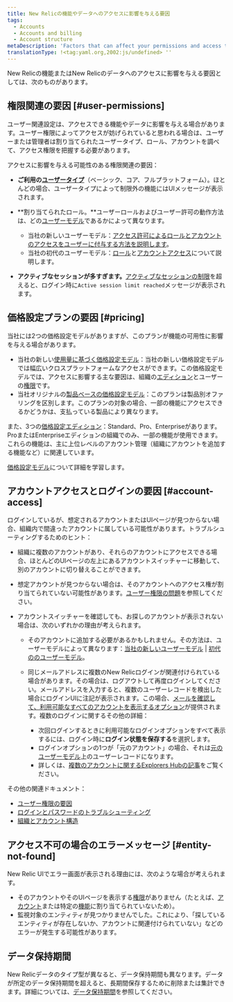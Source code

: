 ```yaml
---
title: New Relicの機能やデータへのアクセスに影響を与える要因
tags:
  - Accounts
  - Accounts and billing
  - Account structure
metaDescription: 'Factors that can affect your permissions and access to New Relic features, data, and accounts.'
translationType: !<tag:yaml.org,2002:js/undefined> ''
---
```


New Relicの機能またはNew Relicのデータへのアクセスに影響を与える要因としては、次のものがあります。

## 権限関連の要因 [#user-permissions]

ユーザー関連設定は、アクセスできる機能やデータに影響を与える場合があります。ユーザー権限によってアクセスが妨げられていると思われる場合は、ユーザーまたは管理者は割り当てられたユーザータイプ、ロール、アカウントを調べて、アクセス権限を把握する必要があります。

アクセスに影響を与える可能性のある権限関連の要因：

* **ご利用の[ユーザータイプ](/docs/accounts/accounts-billing/new-relic-one-user-management/user-type)**（ベーシック、コア、フルプラットフォーム）。ほとんどの場合、ユーザータイプによって制限外の機能にはUIメッセージが表示されます。

* **割り当てられたロール。**ユーザーロールおよびユーザー許可の動作方法は、どの[ユーザーモデル](/docs/accounts/original-accounts-billing/original-product-based-pricing/overview-user-models)であるかによって異なります。

  * 当社の新しいユーザーモデル：[アクセス許可によるロールとアカウントのアクセスをユーザーに付与する方法を説明します](/docs/accounts/accounts-billing/new-relic-one-user-management/user-management-concepts/#understand-concepts)。
  * 当社の初代のユーザーモデル：[ロール](/docs/accounts/original-accounts-billing/original-users-roles/users-roles-original-user-model/#roles)と[アカウントアクセス](/docs/accounts/original-accounts-billing/original-users-roles/parent-child-account-structure)について説明します。

* **アクティブなセッションが多すぎます。**[アクティブなセッションの制限](/docs/accounts/accounts-billing/account-setup/troubleshoot-new-relics-password-email-address-login-problems#active-session-limit)を超えると、ログイン時に`Active session limit reached`メッセージが表示されます。

## 価格設定プランの要因 [#pricing]

当社には2つの価格設定モデルがありますが、このプランが機能の可用性に影響を与える場合があります。

* 当社の新しい[使用量に基づく価格設定モデル](/docs/new-relic-one-pricing-billing)：当社の新しい価格設定モデルでは幅広いクロスプラットフォームなアクセスができます。この価格設定モデルでは、アクセスに影響する主な要因は、組織の[エディション](https://newrelic.com/pricing)とユーザーの[権限](#user-permissions)です。
* 当社オリジナルの[製品ベースの価格設定モデル](/docs/accounts/original-accounts-billing/product-pricing/product-based-pricing)：このプランは製品別オファリングを区別します。このプランの対象の場合、一部の機能にアクセスできるかどうかは、支払っている製品により異なります。

また、3つの[価格設定エディション](https://newrelic.com/pricing)：Standard、Pro、Enterpriseがあります。ProまたはEnterpriseエディションの組織でのみ、一部の機能が使用できます。これらの機能は、主に上位レベルのアカウント管理（組織にアカウントを追加する機能など）に関連しています。

[価格設定モデル](/docs/accounts/original-accounts-billing/original-product-based-pricing/overview-pricing-models)について詳細を学習します。

## アカウントアクセスとログインの要因 [#account-access]

ログインしているが、想定されるアカウントまたはUIページが見つからない場合、組織内で間違ったアカウントに属している可能性があります。トラブルシューティングするためのヒント：

* 組織に複数のアカウントがあり、それらのアカウントにアクセスできる場合、ほとんどのUIページの左上にあるアカウントスイッチャーに移動して、別のアカウントに切り替えることができます。

* 想定アカウントが見つからない場合は、そのアカウントへのアクセス権が割り当てられていない可能性があります。[ユーザー権限の問題](#user-permissions)を参照してください。

* アカウントスイッチャーを確認しても、お探しのアカウントが表示されない場合は、次のいずれかの理由が考えられます。

  * そのアカウントに追加する必要があるかもしれません。その方法は、ユーザーモデルによって異なります：[当社の新しいユーザーモデル](/docs/accounts/accounts-billing/account-structure/new-relic-account-structure/#account-access) \| [初代ののユーザーモデル](/docs/accounts/original-accounts-billing/original-users-roles/original-account-structure)。

  * 同じメールアドレスに複数のNew Relicログインが関連付けられている場合があります。その場合は、ログアウトして再度ログインしてください。メールアドレスを入力すると、複数のユーザーレコードを検出した場合にログインUIに注記が表示されます。この場合、[メールを確認して、利用可能なすべてのアカウントを表示するオプション](/docs/accounts/accounts-billing/account-setup/troubleshoot-new-relics-password-email-address-login-problems/#verify-email)が提供されます。複数のログインに関するその他の詳細：

    * 次回ログインするときに利用可能なログインオプションをすべて表示するには、ログイン時に**ログイン状態を保存する**を選択します。
    * ログインオプションの1つが「元のアカウント」の場合、それは[元のユーザーモデル](/docs/accounts/original-accounts-billing/original-product-based-pricing/overview-user-models)上のユーザーレコードになります。
    * 詳しくは、[複数のアカウントに関するExplorers Hubの記事](https://discuss.newrelic.com/t/relic-solution-so-youve-created-a-new-account-and-cant-seem-to-access-your-old-account/113122)をご覧ください。

その他の関連ドキュメント：

* [ユーザー権限の要因](#user-permissions)
* [ログインとパスワードのトラブルシューティング](/docs/accounts/install-new-relic/account-setup/troubleshoot-password-email-address-login-problems)
* [組織とアカウント構造](/docs/accounts/accounts-billing/new-relic-one-pricing-users/account-user-structure)

## アクセス不可の場合のエラーメッセージ [#entity-not-found]

New Relic UIでエラー画面が表示される理由には、次のような場合が考えられます。

* そのアカウントやそのUIページを表示する[権限](#user-permissions)がありません（たとえば、[アカウント](#account-access)または特定の[機能](/docs/accounts/accounts-billing/new-relic-one-user-management/user-capabilities)に割り当てられていないため）。
* 監視対象のエンティティが見つかりませんでした。これにより、「探しているエンティティが存在しないか、アカウントに関連付けられていない」などのエラーが発生する可能性があります。

## データ保持期間

New Relicデータのタイプ型が異なると、データ保持期間も異なります。データが所定のデータ保持期間を超えると、長期間保存するために削除または集計できます。詳細については、[データ保持期間](/docs/manage-stored-data)を参照してください。